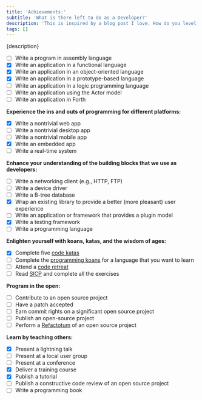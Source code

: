 ```yaml
---
title: 'Achievements:'
subtitle: 'What is there left to do as a Developer?'
description: 'This is inspired by a blog post I love. How do you level up as a developer? I regularly come back here for inspiration, trying to tick off boxes, so that I can keep track of my learning journey.'
tags: []
---
```


<p>{description}</p>

- [ ] Write a program in assembly language
- [x] Write an application in a functional language
- [x] Write an application in an object-oriented language
- [x] Write an application in a prototype-based language
- [ ] Write an application in a logic programming language
- [ ] Write an application using the Actor model
- [ ] Write an application in Forth

**Experience the ins and outs of programming for different platforms:**

- [x] Write a nontrivial web app
- [ ] Write a nontrivial desktop app
- [ ] Write a nontrivial mobile app
- [x] Write an embedded app
- [ ] Write a real-time system

**Enhance your understanding of the building blocks that we use as developers:**

- [ ] Write a networking client (e.g., HTTP, FTP)
- [ ] Write a device driver
- [ ] Write a B-tree database
- [x] Wrap an existing library to provide a better (more pleasant) user experience
- [ ] Write an application or framework that provides a plugin model
- [x] Write a testing framework
- [ ] Write a programming language

**Enlighten yourself with koans, katas, and the wisdom of ages:**

- [x] Complete five [code katas](http://en.wikipedia.org/wiki/Kata_\(programming\) "Kata (programming) - Wikipedia")
- [ ] Complete the [programming koans](http://sett.ociweb.com/sett/settJan2011.html "Learning Programming Languages with Koans - Object Computing, Inc.") for a language that you want to learn
- [ ] Attend a [code retreat](http://coderetreat.com/ "Code Retreat with Corey Haines")
- [ ] Read [SICP](http://mitpress.mit.edu/sicp/ "SICP web site") and complete all the exercises

**Program in the open:**

- [ ] Contribute to an open source project
- [ ] Have a patch accepted
- [ ] Earn commit rights on a significant open source project
- [ ] Publish an open-source project
- [ ] Perform a [Refactotum](http://thinkrelevance.com/blog/2007/04/03/twir.html "Refactotum") of an open source project

**Learn by teaching others:**

- [x] Present a lightning talk
- [ ] Present at a local user group
- [ ] Present at a conference
- [x] Deliver a training course
- [x] Publish a tutorial
- [ ] Publish a constructive code review of an open source project
- [ ] Write a programming book